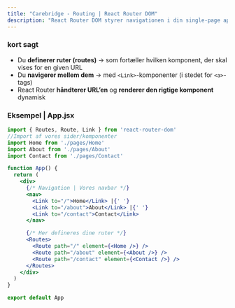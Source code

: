 ```yaml
---
title: "Carebridge - Routing | React Router DOM"
description: "React Router DOM styrer navigationen i din single-page app (SPA) — dvs. at du kan skifte mellem sider uden at genindlæse hele siden."
---
```


### kort sagt

- Du **definerer ruter (routes)** → som fortæller hvilken komponent, der skal vises for en given URL
- Du **navigerer mellem dem** → med `<Link>`-komponenter (i stedet for `<a>`-tags)
- React Router **håndterer URL’en** og **renderer den rigtige komponent** dynamisk

### Eksempel | App.jsx

```jsx
import { Routes, Route, Link } from 'react-router-dom'
//Import af vores sider/komponenter
import Home from './pages/Home'
import About from './pages/About'
import Contact from './pages/Contact'

function App() {
  return (
    <div>
      {/* Navigation | Vores navbar */}
      <nav>
        <Link to="/">Home</Link> |{' '}
        <Link to="/about">About</Link> |{' '}
        <Link to="/contact">Contact</Link>
      </nav>

      {/* Her defineres dine ruter */}
      <Routes>
        <Route path="/" element={<Home />} />
        <Route path="/about" element={<About />} />
        <Route path="/contact" element={<Contact />} />
      </Routes>
    </div>
  )
}

export default App
```